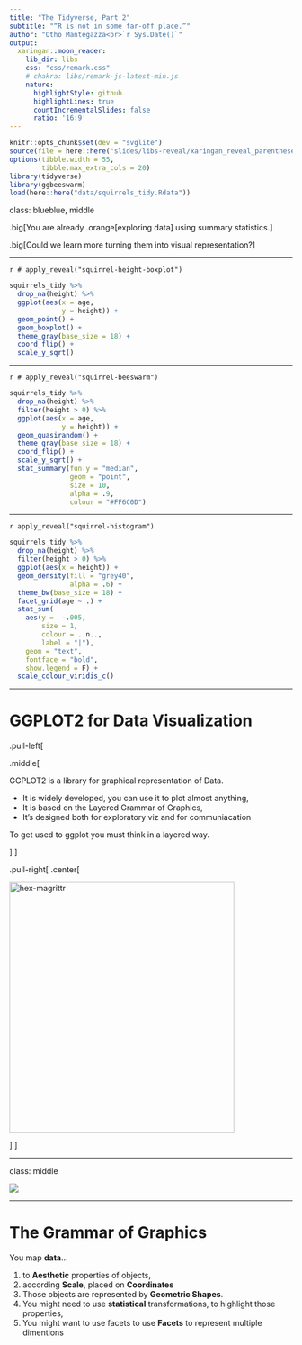 ```yaml
---
title: "The Tidyverse, Part 2"
subtitle: "“R is not in some far-off place.”"
author: "Otho Mantegazza<br>`r Sys.Date()`"
output:
  xaringan::moon_reader:
    lib_dir: libs
    css: "css/remark.css"
    # chakra: libs/remark-js-latest-min.js
    nature:
      highlightStyle: github
      highlightLines: true
      countIncrementalSlides: false
      ratio: '16:9'
---
```


```r
knitr::opts_chunk$set(dev = "svglite")
source(file = here::here("slides/libs-reveal/xaringan_reveal_parentheses_balanced.R"))
options(tibble.width = 55,
        tibble.max_extra_cols = 20)
library(tidyverse)
library(ggbeeswarm)
load(here::here("data/squirrels_tidy.Rdata"))
```

class: blueblue, middle

.big[You are already .orange[exploring data] using summary statistics.]

.big[Could we learn more turning them into visual representation?]

---

`r # apply_reveal("squirrel-height-boxplot")`

```r
squirrels_tidy %>% 
  drop_na(height) %>% 
  ggplot(aes(x = age,
             y = height)) +
  geom_point() +
  geom_boxplot() +
  theme_gray(base_size = 18) +
  coord_flip() +
  scale_y_sqrt()
```

---

`r # apply_reveal("squirrel-beeswarm")`

```r
squirrels_tidy %>% 
  drop_na(height) %>% 
  filter(height > 0) %>% 
  ggplot(aes(x = age,
             y = height)) +
  geom_quasirandom() +
  theme_gray(base_size = 18) +
  coord_flip() +
  scale_y_sqrt() +
  stat_summary(fun.y = "median",
               geom = "point",
               size = 10,
               alpha = .9,
               colour = "#FF6C0D")
```

---

`r apply_reveal("squirrel-histogram")`

```r
squirrels_tidy %>% 
  drop_na(height) %>% 
  filter(height > 0) %>% 
  ggplot(aes(x = height)) +
  geom_density(fill = "grey40",
               alpha = .6) +
  theme_bw(base_size = 18) +
  facet_grid(age ~ .) +
  stat_sum(
    aes(y =  -.005,
        size = 1,
        colour = ..n..,
        label = "|"),
    geom = "text",
    fontface = "bold",
    show.legend = F) +
  scale_colour_viridis_c()
```

---

# GGPLOT2 for Data Visualization

.pull-left[

.middle[

GGPLOT2 is a library for graphical representation of Data.


- It is widely developed, you can use it to plot almost anything,
- It is based on the Layered Grammar of Graphics,
- It's designed both for exploratory viz and for communiacation

To get used to ggplot you must think in a layered way.

]
]


.pull-right[
.center[

</p>
<a href="https://ggplot2.tidyverse.org" class="imagelink">
<img src="img/SVG/ggplot2.svg" alt="hex-magrittr" height="445" width="400"></a>
<p>

]
]

---

class: middle

![](img/grammar-of-graphics.png)

---

# The Grammar of Graphics

You map **data**...

1. to **Aesthetic** properties of objects,
2. according **Scale**, placed on **Coordinates**
3. Those objects are represented by **Geometric Shapes**.
4. You might need to use **statistical** transformations, to highlight those properties,
5. You might want to use facets to use **Facets** to represent multiple dimentions


